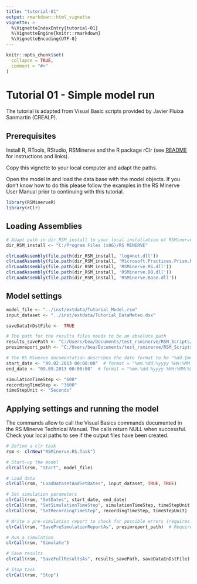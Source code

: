 ```yaml
---
title: "tutorial-01"
output: rmarkdown::html_vignette
vignette: >
  %\VignetteIndexEntry{tutorial-01}
  %\VignetteEngine{knitr::rmarkdown}
  %\VignetteEncoding{UTF-8}
---
```


```r
knitr::opts_chunk$set(
  collapse = TRUE,
  comment = "#>"
)
```

# Tutorial 01 - Simple model run
The tutorial is adapted from Visual Basic scripts provided by Javier Fluixa Sanmartin (CREALP). 

## Prerequisites
Install R, RTools, RStudio, RSMinerve and the R package rClr (see [README](https://github.com/hydrosolutions/RSMinerveR#readme) for instructions and links).   

Copy this vignette to your local computer and adapt the paths.   
  
Open the model in \code{RSMinerveR/data/Model.rsm} and load the data base with the model objects. If you don't know how to do this please follow the examples in the RS Minerve User Manual prior to continuing with this tutorial.  


```r
library(RSMinerveR)
library(rClr)
```


## Loading Assemblies

```r
# Adapt path in dir_RSM_install to your local installation of RSMinerve. 
dir_RSM_install <- "C:/Program Files (x86)/RS MINERVE"

clrLoadAssembly(file.path(dir_RSM_install, 'log4net.dll'))
clrLoadAssembly(file.path(dir_RSM_install, 'Microsoft.Practices.Prism.Mvvm.dll'))
clrLoadAssembly(file.path(dir_RSM_install, 'RSMinerve.RS.dll'))
clrLoadAssembly(file.path(dir_RSM_install, 'RSMinerve.DB.dll'))
clrLoadAssembly(file.path(dir_RSM_install, 'RSMinerve.Base.dll'))
```

## Model settings

```r
model_file <- "../inst/extdata/Tutorial_Model.rsm"
input_dataset <- "../inst/extdata/Tutorial_DataMeteo.dsx"

saveDataInDstFile <-  TRUE

# The path for the results files needs to be an absolute path
results_savePath <- "C:/Users/bea/Documents/test_rsminerve/RSM_Scripts/Example VBS/Outputs/test.dsx"
presimreport_path <- "C:/Users/bea/Documents/test_rsminerve/RSM_Scripts/Example VBS/Outputs/preSimulationReport.txt"

# The RS Minerve documentation describes the date format to be "%dd.$mm.$yyy" but on some systems you will have to use "%mm.%dd.%yyyy". An error message about non-overlapping database and simulation time will give you the hint. 
start_date <- "09.02.2013 00:00:00"  # format = "%mm.%dd.%yyyy %HH:%MM:%SS"
end_date <- "09.09.2013 00:00:00"  # format = "%mm.%dd.%yyyy %HH:%MM:%SS"

simulationTimeStep <- "600"  
recordingTimeStep <- "3600"
timeStepUnit <- "Seconds"
```


## Applying settings and running the model
The \code{clrCall} commands allow to call the Visual Basics commands documented in the RS Minerve Technical Manual. The calls return NULL when successful. Check your local paths to see if the output files have been created.  
```r
# Define a clr task
rsm <- clrNew("RSMinerve.RS.Task")  

# Start-up the model
clrCall(rsm, "Start", model_file)

# Load data
clrCall(rsm, "LoadDatasetAndSetDates", input_dataset, TRUE, TRUE)

# Set simulation parameters
clrCall(rsm, "SetDates", start_date, end_date)
clrCall(rsm, "SetSimulationTimeStep", simulationTimeStep, timeStepUnit) # Requires characters
clrCall(rsm, "SetRecordingTimeStep", recordingTimeStep, timeStepUnit)  # Requires characters

# Write a pre-simulation report to check for possible errors (requires absolute path)
clrCall(rsm, "SavePreSimulationReportAs", presimreport_path)  # Requires full path

# Run a simulation
clrCall(rsm, "Simulate")

# Save results
clrCall(rsm, "SaveFullResultsAs", results_savePath, saveDataInDstFile)  # Requires full path

# Stop task
clrCall(rsm, "Stop")
```

